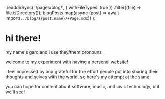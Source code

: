 
  .readdirSync('./pages/blog/', { withFileTypes: true })
  .filter((file) => file.isDirectory());
  blogPosts.map(async (post) => await import(`../blog/${post.name}/+Page.mdx`))
);

# hi there!

my name's garo and i use <Link href="/they">they/them pronouns</Link>

welcome to my experiment with having a personal website! 

i feel impressed by and grateful for the effort people put into sharing their thoughts and selves with the world, so here's my attempt at the same

you can hope for content about software, music, and civic technology, but we'll see!
